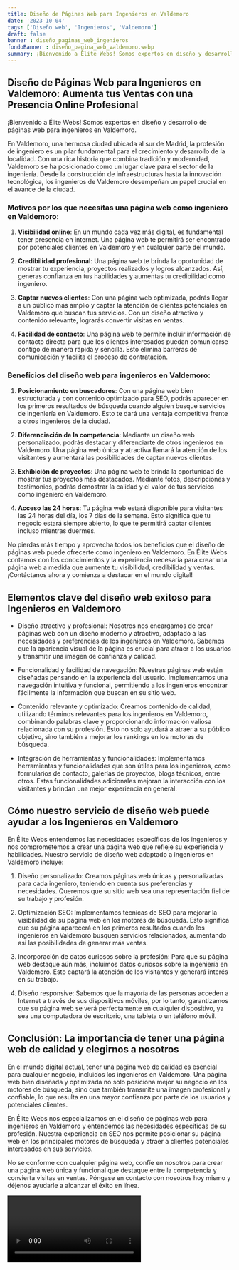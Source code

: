 ```yaml
---
title: Diseño de Páginas Web para Ingenieros en Valdemoro
date: '2023-10-04'
tags: ['Diseño web', 'Ingenieros', 'Valdemoro']
draft: false
banner : diseño_paginas_web_ingenieros
fondoBanner : diseño_pagina_web_valdemoro.webp
summary: ¡Bienvenido a Élite Webs! Somos expertos en diseño y desarrollo de páginas web para ingenieros en Valdemoro. 
---
```


## Diseño de Páginas Web para Ingenieros en Valdemoro: Aumenta tus Ventas con una Presencia Online Profesional

¡Bienvenido a Élite Webs! Somos expertos en diseño y desarrollo de páginas web para ingenieros en Valdemoro. 

En Valdemoro, una hermosa ciudad ubicada al sur de Madrid, la profesión de ingeniero es un pilar fundamental para el crecimiento y desarrollo de la localidad. Con una rica historia que combina tradición y modernidad, Valdemoro se ha posicionado como un lugar clave para el sector de la ingeniería. Desde la construcción de infraestructuras hasta la innovación tecnológica, los ingenieros de Valdemoro desempeñan un papel crucial en el avance de la ciudad.

### Motivos por los que necesitas una página web como ingeniero en Valdemoro:

1. **Visibilidad online**: En un mundo cada vez más digital, es fundamental tener presencia en internet. Una página web te permitirá ser encontrado por potenciales clientes en Valdemoro y en cualquier parte del mundo.

2. **Credibilidad profesional**: Una página web te brinda la oportunidad de mostrar tu experiencia, proyectos realizados y logros alcanzados. Así, generas confianza en tus habilidades y aumentas tu credibilidad como ingeniero.

3. **Captar nuevos clientes**: Con una página web optimizada, podrás llegar a un público más amplio y captar la atención de clientes potenciales en Valdemoro que buscan tus servicios. Con un diseño atractivo y contenido relevante, lograrás convertir visitas en ventas.

4. **Facilidad de contacto**: Una página web te permite incluir información de contacto directa para que los clientes interesados puedan comunicarse contigo de manera rápida y sencilla. Esto elimina barreras de comunicación y facilita el proceso de contratación.

### Beneficios del diseño web para ingenieros en Valdemoro:

1. **Posicionamiento en buscadores**: Con una página web bien estructurada y con contenido optimizado para SEO, podrás aparecer en los primeros resultados de búsqueda cuando alguien busque servicios de ingeniería en Valdemoro. Esto te dará una ventaja competitiva frente a otros ingenieros de la ciudad.

2. **Diferenciación de la competencia**: Mediante un diseño web personalizado, podrás destacar y diferenciarte de otros ingenieros en Valdemoro. Una página web única y atractiva llamará la atención de los visitantes y aumentará las posibilidades de captar nuevos clientes.

3. **Exhibición de proyectos**: Una página web te brinda la oportunidad de mostrar tus proyectos más destacados. Mediante fotos, descripciones y testimonios, podrás demostrar la calidad y el valor de tus servicios como ingeniero en Valdemoro.

4. **Acceso las 24 horas**: Tu página web estará disponible para visitantes las 24 horas del día, los 7 días de la semana. Esto significa que tu negocio estará siempre abierto, lo que te permitirá captar clientes incluso mientras duermes.

No pierdas más tiempo y aprovecha todos los beneficios que el diseño de páginas web puede ofrecerte como ingeniero en Valdemoro. En Élite Webs contamos con los conocimientos y la experiencia necesaria para crear una página web a medida que aumente tu visibilidad, credibilidad y ventas. ¡Contáctanos ahora y comienza a destacar en el mundo digital!

<GifSeo />

<Cta />

## Elementos clave del diseño web exitoso para Ingenieros en Valdemoro

- Diseño atractivo y profesional: Nosotros nos encargamos de crear páginas web con un diseño moderno y atractivo, adaptado a las necesidades y preferencias de los ingenieros en Valdemoro. Sabemos que la apariencia visual de la página es crucial para atraer a los usuarios y transmitir una imagen de confianza y calidad.

- Funcionalidad y facilidad de navegación: Nuestras páginas web están diseñadas pensando en la experiencia del usuario. Implementamos una navegación intuitiva y funcional, permitiendo a los ingenieros encontrar fácilmente la información que buscan en su sitio web.

- Contenido relevante y optimizado: Creamos contenido de calidad, utilizando términos relevantes para los ingenieros en Valdemoro, combinando palabras clave y proporcionando información valiosa relacionada con su profesión. Esto no solo ayudará a atraer a su público objetivo, sino también a mejorar los rankings en los motores de búsqueda.

- Integración de herramientas y funcionalidades: Implementamos herramientas y funcionalidades que son útiles para los ingenieros, como formularios de contacto, galerías de proyectos, blogs técnicos, entre otros. Estas funcionalidades adicionales mejoran la interacción con los visitantes y brindan una mejor experiencia en general.

## Cómo nuestro servicio de diseño web puede ayudar a los Ingenieros en Valdemoro

En Élite Webs entendemos las necesidades específicas de los ingenieros y nos comprometemos a crear una página web que refleje su experiencia y habilidades. Nuestro servicio de diseño web adaptado a ingenieros en Valdemoro incluye:

1. Diseño personalizado: Creamos páginas web únicas y personalizadas para cada ingeniero, teniendo en cuenta sus preferencias y necesidades. Queremos que su sitio web sea una representación fiel de su trabajo y profesión.

2. Optimización SEO: Implementamos técnicas de SEO para mejorar la visibilidad de su página web en los motores de búsqueda. Esto significa que su página aparecerá en los primeros resultados cuando los ingenieros en Valdemoro busquen servicios relacionados, aumentando así las posibilidades de generar más ventas.

3. Incorporación de datos curiosos sobre la profesión: Para que su página web destaque aún más, incluimos datos curiosos sobre la ingeniería en Valdemoro. Esto captará la atención de los visitantes y generará interés en su trabajo.

4. Diseño responsive: Sabemos que la mayoría de las personas acceden a Internet a través de sus dispositivos móviles, por lo tanto, garantizamos que su página web se verá perfectamente en cualquier dispositivo, ya sea una computadora de escritorio, una tableta o un teléfono móvil.

## Conclusión: La importancia de tener una página web de calidad y elegirnos a nosotros

En el mundo digital actual, tener una página web de calidad es esencial para cualquier negocio, incluidos los ingenieros en Valdemoro. Una página web bien diseñada y optimizada no solo posiciona mejor su negocio en los motores de búsqueda, sino que también transmite una imagen profesional y confiable, lo que resulta en una mayor confianza por parte de los usuarios y potenciales clientes.

En Élite Webs nos especializamos en el diseño de páginas web para ingenieros en Valdemoro y entendemos las necesidades específicas de su profesión. Nuestra experiencia en SEO nos permite posicionar su página web en los principales motores de búsqueda y atraer a clientes potenciales interesados en sus servicios.

No se conforme con cualquier página web, confíe en nosotros para crear una página web única y funcional que destaque entre la competencia y convierta visitas en ventas. Póngase en contacto con nosotros hoy mismo y déjenos ayudarle a alcanzar el éxito en línea.

<Video />

<CtaBot job='Ingenieros' city='Valdemoro'/>

<Gmaps query='Valdemoro+españa+maps' />